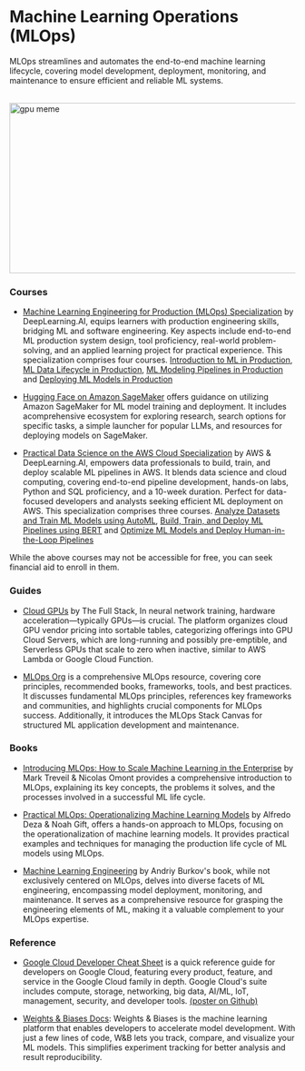 # Machine Learning Operations (MLOps)

MLOps streamlines and automates the end-to-end machine learning lifecycle, covering model development, deployment, monitoring, and maintenance to ensure efficient and reliable ML systems.

<br/>


<div style={{ position: "relative" }}>
  <Image
    src="/static/img/memes/gpuMeme.png"
    alt="gpu meme"
    height="300"
    width="850"
    priority
  />
</div>

### Courses

- [Machine Learning Engineering for Production (MLOps) Specialization](https://www.deeplearning.ai/courses/machine-learning-engineering-for-production-mlops/) by DeepLearning.AI, equips learners with production engineering skills, bridging ML and software engineering. Key aspects include end-to-end ML production system design, tool proficiency, real-world problem-solving, and an applied learning project for practical experience. This specialization comprises four courses.
    [Introduction to ML in Production](https://www.coursera.org/learn/introduction-to-machine-learning-in-production?specialization=machine-learning-engineering-for-production-mlops),
    [ML Data Lifecycle in Production](https://www.coursera.org/learn/machine-learning-data-lifecycle-in-production?specialization=machine-learning-engineering-for-production-mlops),
    [ML Modeling Pipelines in Production](https://www.coursera.org/learn/machine-learning-modeling-pipelines-in-production?specialization=machine-learning-engineering-for-production-mlops) and
    [Deploying ML Models in Production](https://www.coursera.org/learn/deploying-machine-learning-models-in-production?specialization=machine-learning-engineering-for-production-mlops)

- [Hugging Face on Amazon SageMaker](https://huggingface.co/docs/sagemaker/index) offers guidance on utilizing Amazon SageMaker for ML model training and deployment. It includes acomprehensive ecosystem for exploring research, search options for specific tasks, a simple launcher for popular LLMs, and resources for deploying models on SageMaker.

- [Practical Data Science on the AWS Cloud Specialization](https://www.deeplearning.ai/courses/practical-data-science-specialization/) by AWS & DeepLearning.AI, empowers data professionals to build, train, and deploy scalable ML pipelines in AWS. It blends data science and cloud computing, covering end-to-end pipeline development, hands-on labs, Python and SQL proficiency, and a 10-week duration. Perfect for data-focused developers and analysts seeking efficient ML deployment on AWS. This specialization comprises three courses.
    [Analyze Datasets and Train ML Models using AutoML](https://www.coursera.org/learn/automl-datasets-ml-models?specialization=practical-data-science),
    [Build, Train, and Deploy ML Pipelines using BERT](https://www.coursera.org/learn/ml-pipelines-bert?specialization=practical-data-science) and
    [Optimize ML Models and Deploy Human-in-the-Loop Pipelines](https://www.coursera.org/learn/ml-models-human-in-the-loop-pipelines?specialization=practical-data-science)


<Callout emoji="⚠️">
  While the above courses may not be accessible for free, you can seek financial
  aid to enroll in them.
</Callout>

### Guides

- [Cloud GPUs](https://fullstackdeeplearning.com/cloud-gpus/) by The Full Stack, In neural network training, hardware acceleration—typically GPUs—is crucial. The platform organizes cloud GPU vendor pricing into sortable tables, categorizing offerings into GPU Cloud Servers, which are long-running and possibly pre-emptible, and Serverless GPUs that scale to zero when inactive, similar to AWS Lambda or Google Cloud Function.

- [MLOps Org](https://ml-ops.org/content/references.html) is a comprehensive MLOps resource, covering core principles, recommended books, frameworks, tools, and best practices. It discusses fundamental MLOps principles, references key frameworks and communities, and highlights crucial components for MLOps success. Additionally, it introduces the MLOps Stack Canvas for structured ML application development and maintenance.

### Books

- [Introducing MLOps: How to Scale Machine Learning in the Enterprise](https://www.goodreads.com/book/show/55182023-introducing-mlops) by Mark Treveil & Nicolas Omont provides a comprehensive introduction to MLOps, explaining its key concepts, the problems it solves, and the processes involved in a successful ML life cycle.

- [Practical MLOps: Operationalizing Machine Learning Models](https://www.goodreads.com/book/show/58218463-practical-mlops) by Alfredo Deza & Noah Gift, offers a hands-on approach to MLOps, focusing on the operationalization of machine learning models. It provides practical examples and techniques for managing the production life cycle of ML models using MLOps.

- [Machine Learning Engineering](https://www.goodreads.com/book/show/55275944-machine-learning-engineering) by Andriy Burkov's book, while not exclusively centered on MLOps, delves into diverse facets of ML engineering, encompassing model deployment, monitoring, and maintenance. It serves as a comprehensive resource for grasping the engineering elements of ML, making it a valuable complement to your MLOps expertise.

### Reference

- [Google Cloud Developer Cheat Sheet](https://googlecloudcheatsheet.withgoogle.com/) is a quick reference guide for developers on Google Cloud, featuring every product, feature, and service in the Google Cloud family in depth. Google Cloud's suite includes compute, storage, networking, big data, AI/ML, IoT, management, security, and developer tools.  [(poster on Github)](https://github.com/priyankavergadia/google-cloud-4-words)

- [Weights & Biases Docs](https://docs.wandb.ai/): Weights & Biases is the machine learning platform that enables developers to accelerate model development. With just a few lines of code, W&B lets you track, compare, and visualize your ML models. This simplifies experiment tracking for better analysis and result reproducibility.

